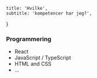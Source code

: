     title: 'Hvilke',
    subtitle: 'kompetencer har jeg?',
}

### Programmering
- React
- JavaScript / TypeScript
- HTML and CSS
- ...

